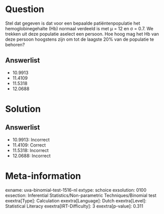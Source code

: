 Question
========

Stel dat gegeven is dat voor een bepaalde patiëntenpopulatie het
hemoglobinegehalte (Hb) normaal verdeeld is met μ = 12 en σ = 0.7. We
trekken uit deze populatie aselect een persoon. Hoe hoog mag het Hb van
deze persoon hoogstens zijn om tot de laagste 20% van de populatie te
behoren?

Answerlist
----------

* 10.9913
* 11.4109
* 11.5318
* 12.0688

Solution
========

Answerlist
----------

* 10.9913: Incorrect
* 11.4109: Correct
* 11.5318: Incorrect
* 12.0688: Incorrect

Meta-information
================
exname: uva-binomial-test-1516-nl
extype: schoice
exsolution: 0100
exsection: Inferential Statistics/Non-parametric Techniques/Binomial test
exextra[Type]: Calculation
exextra[Language]: Dutch
exextra[Level]: Statistical Literacy
exextra[IRT-Difficulty]: 3
exextra[p-value]: 0.311

